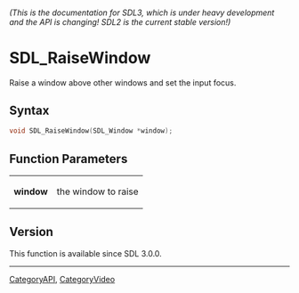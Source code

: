 ====== (This is the documentation for SDL3, which is under heavy development and the API is changing! SDL2 is the current stable version!) ======
= SDL_RaiseWindow =

Raise a window above other windows and set the input focus.

== Syntax ==

<syntaxhighlight lang='c'>
void SDL_RaiseWindow(SDL_Window *window);
</syntaxhighlight>

== Function Parameters ==

{|
|'''window'''
|the window to raise
|}

== Version ==

This function is available since SDL 3.0.0.

----
[[CategoryAPI]], [[CategoryVideo]]


